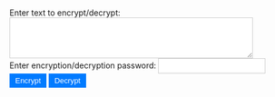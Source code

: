 ```{=html}
<!DOCTYPE html>
<html lang="en">
<head>
    <meta charset="UTF-8">
    <meta name="viewport" content="width=device-width, initial-scale=1.0">
    <title>Client-side AES-256 Encryption/Decryption</title>
       <style>
        h1 {
            color: #333; /* Dark text color */
        }

        textarea,
        input[type="password"] {
            background-color: #fff; /* White background for input elements */
            color: #777; /* Light text color */
            border: 1px solid #ccc; /* Light border color */
            padding: 5px;
        }

        button {
            background-color: #007bff; /* Blue button background color */
            color: #fff; /* White button text color */
            border: none;
            padding: 5px 10px;
            cursor: pointer;333
        }
    </style>
</head>
<body>
    <h1></h1>
    
    <label for="inputText">Enter text to encrypt/decrypt:</label>
    <textarea id="inputText" rows="4" cols="50"></textarea>
    <br>
    
    <label for="password">Enter encryption/decryption password:</label>
    <input type="password" id="password">
    <br>
    
    <button onclick="encryptText()">Encrypt</button>
    <button onclick="decryptText()">Decrypt</button>
    
    <p id="outputText"></p>

    <script>
        async function encryptText() {
            const inputText = document.getElementById('inputText').value;
            const password = document.getElementById('password').value;

            const encoder = new TextEncoder();
            const data = encoder.encode(inputText);
            const passwordBuffer = encoder.encode(password);

            const key = await crypto.subtle.importKey(
                'raw',
                passwordBuffer,
                'PBKDF2',
                false,
                ['deriveKey']
            );

            const derivedKey = await crypto.subtle.deriveKey(
                {
                    name: 'PBKDF2',
                    salt: new Uint8Array(16),
                    iterations: 100000,
                    hash: 'SHA-256',
                },
                key,
                { name: 'AES-CBC', length: 256 },
                true,
                ['encrypt', 'decrypt']
            );

            const iv = crypto.getRandomValues(new Uint8Array(16));
            const encryptedData = await crypto.subtle.encrypt(
                { name: 'AES-CBC', iv: iv },
                derivedKey,
                data
            );

            // Combine IV and encrypted data
            const encryptedBytes = new Uint8Array(iv.length + encryptedData.byteLength);
            encryptedBytes.set(iv, 0);
            encryptedBytes.set(new Uint8Array(encryptedData), iv.length);

            const encryptedText = btoa(String.fromCharCode(...encryptedBytes));

            document.getElementById('outputText').textContent =
                'Encrypted Text: ' + encryptedText;
        }

        async function decryptText() {
            const encryptedText = document.getElementById('inputText').value;
            const password = document.getElementById('password').value;

            const encryptedBytes = new Uint8Array(
                atob(encryptedText)
                    .split('')
                    .map((c) => c.charCodeAt(0))
            );

            const passwordBuffer = new TextEncoder().encode(password);

            const key = await crypto.subtle.importKey(
                'raw',
                passwordBuffer,
                'PBKDF2',
                false,
                ['deriveKey']
            );

            const iv = encryptedBytes.slice(0, 16);
            const data = encryptedBytes.slice(16);

            try {
                const derivedKey = await crypto.subtle.deriveKey(
                    {
                        name: 'PBKDF2',
                        salt: new Uint8Array(16),
                        iterations: 100000,
                        hash: 'SHA-256',
                    },
                    key,
                    { name: 'AES-CBC', length: 256 },
                    true,
                    ['encrypt', 'decrypt']
                );

                const decryptedData = await crypto.subtle.decrypt(
                    { name: 'AES-CBC', iv: iv },
                    derivedKey,
                    data
                );

                const decryptedText = new TextDecoder().decode(decryptedData);

                document.getElementById('outputText').textContent =
                    'Decrypted Text: ' + decryptedText;
            } catch (error) {
                document.getElementById('outputText').textContent =
                    'Decryption failed. Please check the password and input.';
            }
        }
    </script>
</body>
</html>
```